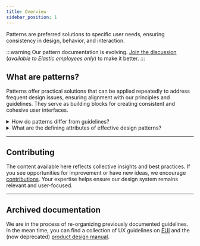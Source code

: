 ```yaml
---
title: Overview
sidebar_position: 1
---
```


Patterns are preferred solutions to specific user needs, ensuring consistency in design, behavior, and interaction.

:::warning
Our pattern documentation is evolving. [Join the discussion](https://github.com/orgs/elastic/projects/1150) (<i>available to Elastic employees only</i>) to make it better.
:::


## What are patterns?

Patterns offer practical solutions that can be applied repeatedly to address frequent design issues, ensuring alignment with our principles and guidelines. They serve as building blocks for creating consistent and cohesive user interfaces.

<details>
    <summary>How do patterns differ from guidelines?</summary>

  Guidelines serve as a roadmap for the effective and consistent use of our components and design elements. They provide:
    * High-level recommendations on how to utilize our EUI components.
    * Insights into the visual and functional aspects of components.
    * Guidance on where a component can be implemented with practical examples, such as "Dashboard Good Practices" and "How to Deal with Colors in Data Visualization."
    * Specific rules to follow when implementing a given design element.

    Patterns represent a set of best practices, interpreting guidelines to ensure consistency at scale.

</details>


<details>
  <summary>What are the defining attributes of effective design patterns?</summary>

  **Task/Goal driven** -
Each pattern is driven by user intent. It offers a useful solution tied to a specific user goal and can be associated with a broader concept or theme.

**Opinionated**  -
Patterns are opinionated solutions tailored to address specific user challenges within Elastic. They represent a set of best practices, interpreting guidelines to ensure consistency at scale.

**Reusable/consistent** -
Patterns are designed for repeatability, suitable for similar situations across different contexts. They are instantly recognizable, practical, and aim to reduce the cognitive load for users.

**Validated** -
Ideally, patterns should undergo validation to ensure their usability. They should be demonstrated to work effectively with a representative sample of users.

**Evolving** -
Patterns are not set in stone, but rather, do evolve over time as problem and solution spaces shift over time.
</details>

---


## Contributing

The content available here reflects collective insights and best practices. If you see opportunities for improvement or have new ideas, we encourage [contributions](https://github.com/elastic/eui-docs/issues/new?assignees=&labels=&projects=&template=feature_request.md&title=). Your expertise helps ensure our design system remains relevant and user-focused.

---


## Archived documentation

We are in the process of re-organizing previously documented guidelines. In the mean time, you can find a collection of UX guidelines on [EUI](https://eui.elastic.co/#/) and the (now deprecated) [product design manual](https://docs.elastic.dev/design/guidelines).
